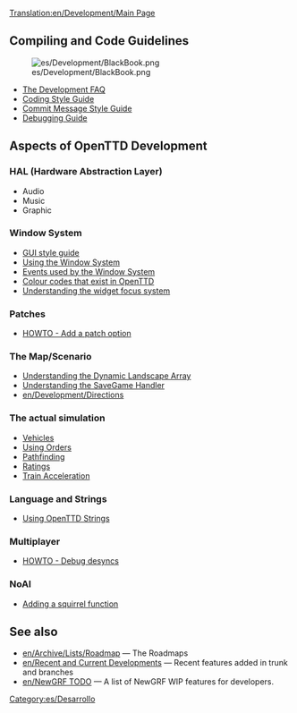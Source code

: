 [[Translation:en/Development/Main Page]]
{{es/Traducción|Development Documentation|0}}
{{es/Development/DesarrolloDoc}}

==Compiling and Code Guidelines==
[[File:es/Development/BlackBook.png|left]]

* [[en/Development/FAQ development|The Development FAQ]]
* [[en/Development/Coding style|Coding Style Guide]]
* [[en/Development/Coding style|Commit Message Style Guide]]
* [[en/Development/Debugging|Debugging Guide]]

==Aspects of OpenTTD Development==

===HAL (Hardware Abstraction Layer)===
* Audio
* Music
* Graphic

===Window System===
* [[en/Development/GUI Style Guide|GUI style guide]]
* [[en/Archive/Source/OpenTTDDevBlackBook/Window/UseWindows|Using the Window System]]
* [[en/OpenTTDDevBlackBook/Window/WindowEvents|Events used by the Window System]]
* [[en/Archive/Source/OpenTTDDevBlackBook/Window/Colours|Colour codes that exist in OpenTTD]]
* [[en/Archive/Source/OpenTTDDevBlackBook/Window/WidgetFocus|Understanding the widget focus system]]

===Patches===

* [[en/Archive/Source/OpenTTDDevBlackBook/Settings/AddSetting| HOWTO - Add a patch option]]

===The Map/Scenario===

* [[en/OpenTTDDevBlackBook/Map/MapArray|Understanding the Dynamic Landscape Array]]
* [[en/Archive/Source/OpenTTDDevBlackBook/Map/SaveGame|Understanding the SaveGame Handler]]
* [[en/Development/Directions]]

===The actual simulation===

* [[en/Archive/Source/OpenTTDDevBlackBook/Simulation/Vehicles|Vehicles]]
* [[en/Archive/Source/OpenTTDDevBlackBook/Simulation/Orders|Using Orders]]
* [[en/Archive/Source/OpenTTDDevBlackBook/Simulation/Pathfinding|Pathfinding]]
* [[en/OpenTTDDevBlackBook/Simulation/Ratings|Ratings]]
* [[en/Archive/Source/OpenTTDDevBlackBook/Simulation/Train Acceleration|Train Acceleration]]

===Language and Strings===

* [[en/Archive/Source/Strings|Using OpenTTD Strings]]

===Multiplayer===

*[[en/Archive/Source/OpenTTDDevBlackBook/Network/Desync debugging| HOWTO - Debug desyncs]]

===NoAI===
* [[en/Archive/Source/OpenTTDDevBlackBook/NoAI/Adding a squirrel function|Adding a squirrel function]]

==See also==
* [[en/Archive/Lists/Roadmap]] &mdash; The Roadmaps
* [[en/Recent and Current Developments]] &mdash; Recent features added in trunk and branches
* [[en/NewGRF TODO]] &mdash; A list of NewGRF WIP features for developers.

[[Category:es/Desarrollo]]